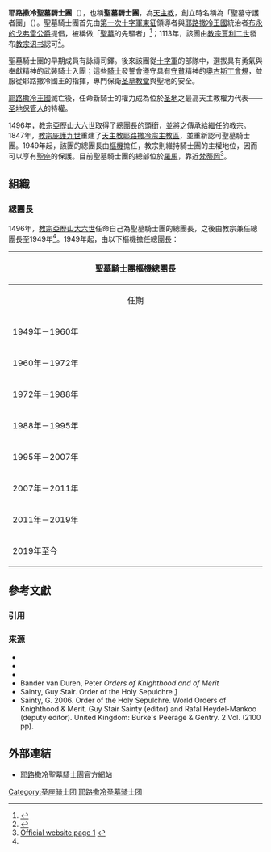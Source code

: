 {{Refimprove|time=2019-12-08T15:31:22+00:00}}
{{NoteTA
|1=zh-hans:斐洛尼; zh-tw:費洛尼;
|2=zh-hant:巴斯加; zh-hans:巴斯加; zh-hk:賈利;
}}
{{Infobox military unit
|unit_name=耶路撒冷聖墓騎士團
|image=[[File:GA_Ordre_du_Saint-Sépulcre.svg|300px]]
|caption=聖墓騎士團[[紋章|紋章]]
|dates= [[Circa|約]]1099年至今
|allegiance=[[聖座|聖座]]
|type= {{link-en|教宗騎士團|Papal order of knighthood}}
|role=
|size=
|command_structure=
|garrison_label=總部
|garrison=[[羅馬|羅馬]]{{link-en|德拉·羅維雷宮|Palazzo Della Rovere}}
|nickname=聖墓騎士團
|patron=[[布永的戈弗雷|布永的戈弗雷]]
|motto={{link-en|神意欲此|Deus vult}}（{{lang-la|Deus Lo Vult}}）
|colors_label=服裝
|colors=繪有紅色[[耶路撒冷十字|耶路撒冷十字]]的白色披肩（騎士）<br />繪有金邊紅色耶路撒冷十字的黑色披肩（女性）
|march=
|equipment=
|equipment_label=
|battles=
|anniversaries=
|decorations=
|battle_honours=
<!-- Commanders -->
|commander1=[[威田南·費洛尼|威田南·費洛尼]]
|commander1_label=總團長
|commander2=[[福阿德·特瓦爾|福阿德·特瓦爾]]
|commander2_label=大團長
|notable_commanders=
}}

'''耶路撒冷聖墓騎士團'''（{{lang-la|Ordo Equestris Sancti Sepulcri Hierosolymitani, OESSH}}），也稱'''聖墓騎士團'''，為[[天主教|天主教]]{{link-en|教宗騎士團|Papal order of knighthood}}，創立時名稱為「聖墓守護者團」（{{lang|en|Order of Canons of the Holy Sepulchre}}）。聖墓騎士團首先由[[第一次十字軍東征|第一次十字軍東征]]領導者與[[耶路撒冷王國|耶路撒冷王國]]統治者[[布永的戈弗雷|布永的戈弗雷]][[公爵|公爵]]提倡，被稱做「[[聖墓|聖墓]]的先驅者」<ref>{{cite web|url=http://www.vatican.va/roman_curia/institutions_connected/oessh/en/cenni_storici_en.html|title=A Brief History,  Equestrian Order of the Holy Sepulchre of Jerusalem|publisher=The Holy See|accessdate=2015-11-26|archive-date=2017-06-13|archive-url=https://web.archive.org/web/20170613202137/http://www.vatican.va/roman_curia/institutions_connected/oessh/en/cenni_storici_en.html|dead-url=no}}</ref>；1113年，該團由[[教宗賈利二世|教宗賈利二世]]發布[[教宗诏书|教宗诏书]]認可<ref>{{Cite web|title=Equestrian Order of the Holy Sepulchre of Jerusalem - Index, History|accessdate=2009-01-04|url=http://www.vatican.va/roman_curia/institutions_connected/oessh/en/subindex_en.html|archive-date=2017-06-10|archive-url=https://web.archive.org/web/20170610100839/http://www.vatican.va/roman_curia/institutions_connected/oessh/en/subindex_en.html|dead-url=no}}</ref>。

聖墓騎士團的早期成員有詠禱司鐸。後來該團從[[十字軍|十字軍]]的部隊中，選拔具有勇氣與奉獻精神的武裝騎士入團；這些[[騎士|騎士]]發誓會遵守具有[[真福八端|守貧]]精神的[[奧古斯丁會|奧古斯丁會規]]，並服從耶路撒冷國王的指揮，專門保衛[[圣墓教堂|圣墓教堂]]與聖地的安全。

[[耶路撒冷王國|耶路撒冷王國]]滅亡後，任命新騎士的權力成為位於[[圣地_(地区)|圣地]]之最高天主教權力代表——[[聖地保管人|圣地保管人]]的特權。

1496年，[[教宗亞歷山大六世|教宗亞歷山大六世]]取得了總團長的頭銜，並將之傳承給繼任的教宗。1847年，[[教宗庇護九世|教宗庇護九世]]重建了[[天主教耶路撒冷宗主教區|天主教耶路撒冷宗主教區]]，並重新認可聖墓騎士團。1949年起，該團的總團長由[[樞機|樞機]]擔任，教宗則維持騎士團的主權地位，因而可以享有[[聖座|聖座]]的保護。目前聖墓騎士團的總部位於[[羅馬|羅馬]]{{link-en|德拉·羅維雷宮|Palazzo Della Rovere}}，靠近[[梵蒂岡|梵蒂岡]]<ref name="Official website page 1">[http://www.order-of-the-holy-sepulchre.org/hist1.html Official website page 1] {{webarchive|url=https://web.archive.org/web/20150402151250/http://www.order-of-the-holy-sepulchre.org/hist1.html |date=2015-04-02 }}</ref>。

==組織==
===總團長===
1496年，[[教宗亞歷山大六世|教宗亞歷山大六世]]任命自己為聖墓騎士團的總團長，之後由教宗兼任總團長至1949年<ref name="Official website page 1"/>。1949年起，由以下樞機擔任總團長：
{| class="wikitable" width=100%
!colspan=3|聖墓騎士團樞機總團長
|- align=center
! width=20% valign=top align=center|任期
! width=20% valign=top align=center|牧徽
! width=20% valign=top align=center|姓名
|-valign=top align=center
|1949年－1960年||[[File:Coat_of_arms_of_Nicolas_Canali_OESSJ.svg|200px]]||{{link-en|尼各老·卡那里|Nicola Canali}}
|-valign=top align=center
|1960年－1972年||[[File:Coat_of_arms_of_Eugène_Tisserant_OESSJ.svg|200px]]||{{link-en|歐仁·迪瑟蘭德|Eugène Tisserant}}
|-valign=top align=center
|1972年－1988年||[[File:Coat_of_arms_of_Maximilien_de_Furstenberg_OESSJ.svg|200px]]||{{link-en|馬克西米利·德·弗斯滕伯格|Maximilien de Furstenberg}}
|-valign=top align=center
|1988年－1995年||[[File:Coat_of_arms_of_Giuseppe_Caprio_OESSJ.svg|200px]]||[[若瑟·卡普里奧|若瑟·卡普里奧]]
|-valign=top align=center
|1995年－2007年||[[File:Coat_of_arms_of_Carlo_Furno_OESSJ.svg|200px]]||[[嘉祿·福諾|嘉祿·福諾]]
|-valign=top align=center
|2007年－2011年||[[File:Coat_of_arms_of_John_Patrick_Foley_OESSJ.svg|200px]]||[[若望·博德·福萊|若望·博德·福萊]]
|-valign=top align=center
|2011年－2019年||[[File:Coat_of_arms_of_Edwin_Frederick_O'Brien_OESSJ.svg|200px]]||[[愛文·費德廉·奧布賴恩|愛文·費德廉·奧布賴恩]]<ref name="Vatican20191208">{{cite press release |title=Rinunce e nomine, 08.12.2019 |url=https://press.vatican.va/content/salastampa/it/bollettino/pubblico/2019/12/08/0978/02005.html |publisher=Sala Stampa della Santa Sede |accessdate=2019-12-08 |archiveurl=https://web.archive.org/web/20191208141022/https://press.vatican.va/content/salastampa/it/bollettino/pubblico/2019/12/08/0978/02005.html |archivedate=2019-12-08 |language=it |date=2019-12-08}}</ref>
|-valign=top align=center
|2019年至今||[[File:Coat_of_arms_of_Fernando_Filoni_OESSJ.svg|200px]]||[[威田南·費洛尼|威田南·費洛尼]]<ref name="Vatican20191208" />
|}

== 參考文獻 ==
=== 引用 ===
{{Reflist}}

=== 来源 ===
* {{cite book | last=Blasco | first=Alfred J. | title=The Modern Crusaders | url=https://archive.org/details/moderncrusadersb0000blas | year=1998 | publisher=PenRose | isbn=0-9632687-7-5}}
* {{cite book | last=Noonan, Jr. | first=James Charles | title=The Church Visible: The Ceremonial Life and Protocol of the Roman Catholic Church | url=https://archive.org/details/churchvisiblecer0000noon | year=1996 | publisher=Viking | isbn=0-670-86745-4 | page=[https://archive.org/details/churchvisiblecer0000noon/page/196 196] }}
* {{cite book | last=Noonan, Jr. | first=James-Charles | title=The Church Visible: The Ceremonial Life and Protocol of the Roman Catholic Church Revised Edition | year=2012 | publisher=Sterling-Ethos | isbn=978-1-4027-8730-0 | page=139 }}
* Bander van Duren, Peter ''Orders of Knighthood and of Merit''
* Sainty, Guy Stair. Order of the Holy Sepulchre [https://web.archive.org/web/20070509035052/http://www.chivalricorders.org/vatican/holysep.htm]
* Sainty, G. 2006. Order of the Holy Sepulchre. World Orders of Knighthood & Merit. Guy Stair Sainty (editor) and Rafal Heydel-Mankoo (deputy editor). United Kingdom: Burke's Peerage & Gentry. 2 Vol. (2100 pp).

==外部連結==
* [https://web.archive.org/web/20120101104018/http://www.vatican.va/roman_curia/institutions_connected/oessh/index_en.htm 耶路撒冷聖墓騎士團官方網站]{{en}}

{{Authority control}}

[[Category:圣座骑士团|Category:圣座骑士团]]
[[Category:耶路撒冷圣墓骑士团|]]
{{模板:聖座授勳及嘉獎制度}}